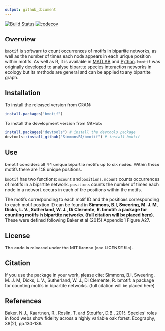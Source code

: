```yaml
---
output: github_document
---
```


<!-- README.md is generated from README.Rmd. Please edit that file -->

[![Build Status](https://travis-ci.org/SimmonsBI/bmotif.svg?branch=master)](https://travis-ci.org/SimmonsBI/bmotif)
[![codecov](https://codecov.io/gh/SimmonsBI/bmotif/branch/master/graph/badge.svg)](https://codecov.io/gh/SimmonsBI/bmotif)

## Overview

`bmotif` is software to count occurrences of motifs in bipartite networks, as well as the number of times each node appears in each unique position within motifs. As well as R, it is available in [MATLAB](https://github.com/SimmonsBI/bmotif-matlab) and [Python](https://github.com/SimmonsBI/bmotif-python). `bmotif` was originally developed to analyse bipartite species interaction networks in ecology but its methods are general and can be applied to any bipartite graph.

## Installation

To install the released version from CRAN:

```r
install.packages("bmotif")
```

To install the development version from GitHub:

```r
install.packages("devtools") # install the devtools package
devtools::install_github("SimmonsBI/bmotif") # install bmotif
```

## Use

bmotif considers all 44 unique bipartite motifs up to six nodes. Within these motifs there are 148 unique positions.

`bmotif` has two functions: `mcount` and `positions`. `mcount` counts occurrences of motifs in a bipartite network. `positions` counts the number of times each node in a network occurs in each of the positions within the motifs.

The motifs corresponding to each motif ID and the positions corresponding to each motif position ID can be found in **Simmons, B.I, Sweering, M. J. M, Dicks, L. V., Sutherland, W. J., Di Clemente, R. bmotif: a package for counting motifs in bipartite networks. (full citation will be placed here)**. These were defined following Baker et al (2015) Appendix 1 Figure A27.

## License
The code is released under the MIT license (see LICENSE file).

## Citation
If you use the package in your work, please cite:
Simmons, B.I, Sweering, M. J. M, Dicks, L. V., Sutherland, W. J., Di Clemente, R. bmotif: a package for counting motifs in bipartite networks. (full citation will be placed here)

## References
Baker, N.J., Kaartinen, R., Roslin, T. and Stouffer, D.B., 2015. Species’ roles in food webs show fidelity across a highly variable oak forest. Ecography, 38(2), pp.130-139.

